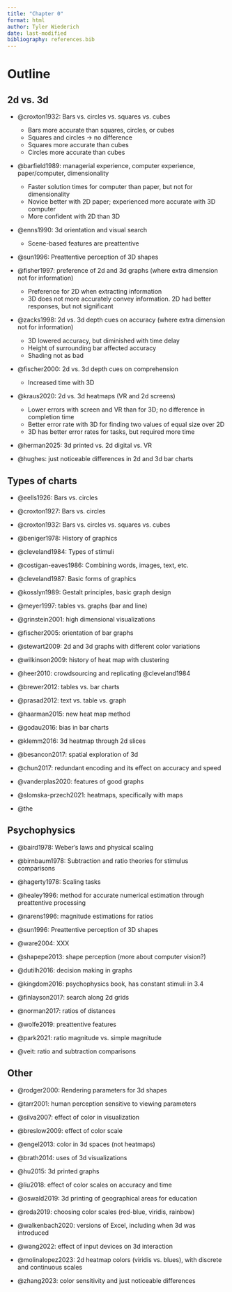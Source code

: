 ```yaml
---
title: "Chapter 0"
format: html
author: Tyler Wiederich
date: last-modified
bibliography: references.bib
---
```


# Outline

## 2d vs. 3d

-   @croxton1932: Bars vs. circles vs. squares vs. cubes

    - Bars more accurate than squares, circles, or cubes
    - Squares and circles -> no difference
    - Squares more accurate than cubes
    - Circles more accurate than cubes

-   @barfield1989: managerial experience, computer experience, paper/computer, dimensionality

    - Faster solution times for computer than paper, but not for dimensionality
    - Novice better with 2D paper; experienced more accurate with 3D computer
    - More confident with 2D than 3D

-   @enns1990: 3d orientation and visual search

    - Scene-based features are preattentive

-   @sun1996: Preattentive perception of 3D shapes

-   @fisher1997: preference of 2d and 3d graphs (where extra dimension not for information)

    - Preference for 2D when extracting information
    - 3D does not more accurately convey information. 2D had better responses, but not significant

-   @zacks1998: 2d vs. 3d depth cues on accuracy (where extra dimension not for information)

    - 3D lowered accuracy, but diminished with time delay
    - Height of surrounding bar affected accuracy
    - Shading not as bad

-   @fischer2000: 2d vs. 3d depth cues on comprehension

    - Increased time with 3D

-   @kraus2020: 2d vs. 3d heatmaps (VR and 2d screens)

    - Lower errors with screen and VR than for 3D; no difference in completion time
    - Better error rate with 3D for finding two values of equal size over 2D
    - 3D has better error rates for tasks, but required more time

-   @herman2025: 3d printed vs. 2d digital vs. VR

-   @hughes: just noticeable differences in 2d and 3d bar charts

## Types of charts

-   @eells1926: Bars vs. circles

-   @croxton1927: Bars vs. circles

-   @croxton1932: Bars vs. circles vs. squares vs. cubes

-   @beniger1978: History of graphics

-   @cleveland1984: Types of stimuli

-   @costigan-eaves1986: Combining words, images, text, etc.

-   @cleveland1987: Basic forms of graphics

-   @kosslyn1989: Gestalt principles, basic graph design

-   @meyer1997: tables vs. graphs (bar and line)

-   @grinstein2001: high dimensional visualizations

-   @fischer2005: orientation of bar graphs

-   @stewart2009: 2d and 3d graphs with different color variations

-   @wilkinson2009: history of heat map with clustering

-   @heer2010: crowdsourcing and replicating @cleveland1984

-   @brewer2012: tables vs. bar charts

-   @prasad2012: text vs. table vs. graph

-   @haarman2015: new heat map method

-   @godau2016: bias in bar charts

-   @klemm2016: 3d heatmap through 2d slices

-   @besancon2017: spatial exploration of 3d

-   @chun2017: redundant encoding and its effect on accuracy and speed

-   @vanderplas2020: features of good graphs

-   @slomska-przech2021: heatmaps, specifically with maps

-   @the

## Psychophysics

-   @baird1978: Weber's laws and physical scaling

-   @birnbaum1978: Subtraction and ratio theories for stimulus comparisons

-   @hagerty1978: Scaling tasks

-   @healey1996: method for accurate numerical estimation through preattentive processing

-   @narens1996: magnitude estimations for ratios

-   @sun1996: Preattentive perception of 3D shapes

-   @ware2004: XXX

-   @shapepe2013: shape perception (more about computer vision?)

-   @dutilh2016: decision making in graphs

-   @kingdom2016: psychophysics book, has constant stimuli in 3.4

-   @finlayson2017: search along 2d grids

-   @norman2017: ratios of distances

-   @wolfe2019: preattentive features

-   @park2021: ratio magnitude vs. simple magnitude

-   @veit: ratio and subtraction comparisons

## Other

-   @rodger2000: Rendering parameters for 3d shapes

-   @tarr2001: human perception sensitive to viewing parameters

-   @silva2007: effect of color in visualization

-   @breslow2009: effect of color scale

-   @engel2013: color in 3d spaces (not heatmaps)

-   @brath2014: uses of 3d visualizations

-   @hu2015: 3d printed graphs

-   @liu2018: effect of color scales on accuracy and time

-   @oswald2019: 3d printing of geographical areas for education

-   @reda2019: choosing color scales (red-blue, viridis, rainbow)

-   @walkenbach2020: versions of Excel, including when 3d was introduced

-   @wang2022: effect of input devices on 3d interaction

-   @molinalopez2023: 2d heatmap colors (viridis vs. blues), with discrete and continuous scales

-   @zhang2023: color sensitivity and just noticeable differences
